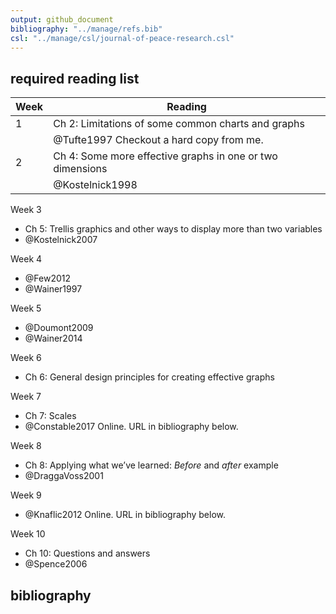 ```yaml
---
output: github_document
bibliography: "../manage/refs.bib" 
csl: "../manage/csl/journal-of-peace-research.csl"
---
```


## required reading list 


| Week  | Reading |
| ------------- | ------------- |
| 1  | Ch 2: Limitations of some common charts and graphs |
|    | @Tufte1997 Checkout a hard copy from me.   |
| 2  | Ch 4: Some more effective graphs in one or two dimensions |
|    | @Kostelnick1998 |


<!-- Week 1 -->

<!-- - Ch 2: Limitations of some common charts and graphs  -->
<!-- - @Tufte1997 Checkout a hard copy from me.  -->

<!-- Week 2 -->

<!-- - Ch 4: Some more effective graphs in one or two dimensions  -->
<!-- - @Kostelnick1998  -->

Week 3

- Ch 5: Trellis graphics and other ways to display more than two variables
- @Kostelnick2007 

Week 4

- @Few2012 
- @Wainer1997 

Week 5

- @Doumont2009 
- @Wainer2014 

Week 6

- Ch 6: General design principles for creating effective graphs 

Week 7

- Ch 7: Scales 
- @Constable2017 Online. URL in bibliography below. 

Week 8

- Ch 8: Applying what we've learned: *Before* and *after* example
- @DraggaVoss2001 

Week 9

- @Knaflic2012 Online. URL in bibliography below. 

Week 10

- Ch 10: Questions and answers
- @Spence2006 


## bibliography

<!-- To open a link in a new browser tab -->

<!-- - Ctrl-click, or -->
<!-- - Right-click $\rightarrow$ Open link in new tab -->
 
<!-- Constable, Catherine  (2017) Color: Essential, useful, or superfluous?, section 1.1.6 from [Ch. 1 Graphical Rhetoric](https://igppweb.ucsd.edu/~cathy/Classes/SIO223A/vizlect.notes.pdf), course notes from SIO 223A Geophysical Data Analysis, 14–17. -->



<!-- Doumont, Jean-luc  (2009) Designing the graph, from *Trees, maps, and theorems: Effective communication for rational minds*, Belgium: Principiae, 133–143. -->



<!-- Dragga, Sam and Dan Voss (Aug 2001) Cruel pies: The inhumanity of technical illustrations, *Technical Communication*, 48(3), 265–274. -->



<!-- Few, Stephen  (2012) Differing roles of tables and graphs, Chapter 3 from *Show Me the Numbers: Designing Tables and Graphs to Enlighten*, 2/e, Burlingame, CA: Analytics Press, 39–51. -->



<!-- Charles Kostelnick (Nov 1998) Conflicting standards for designing data displays: Following, flouting, and reconciling them, *Technical Communication* 45(4), 473–482. -->



<!-- Knaflic, Cole Nussbaumer  (2012) [So what?](http://www.storytellingwithdata.com/blog/2017/3/22/so-what) from her blog *Storytelling with Data*. -->



<!-- Kostelnick, Charles  (Dec 2007) [The visual rhetoric of data displays: The conundrum of clarity](http://libproxy.rose-hulman.edu:2048/login?url=http://ieeexplore.ieee.org/stamp/stamp.jsp?tp=&arnumber=4381242), *IEEE Transactions on Professional Communication* 50(4), 280–294. RHIT password protected access. -->



<!-- Spence, Ian  (2006) William Playfair and the psychology of graphs, *Proceedings of the American Statistical Association, Section on Statistical Graphics*, Alexandria VA: American Statistical Association, 2426–2436. -->

<!-- Tufte, Edward  (1997) The decision to launch the space shuttle *Challenger*, from *Visual and Statistical Thinking: Displays of Evidence for making Decisions*. Check out a copy from me.    -->

<!-- Wainer, Howard  (1997) [Graphical failures: How to display data badly](http://libproxy.rose-hulman.edu:2048/login?url=http://search.ebscohost.com/login.aspx?direct=true&scope=site&db=nlebk&db=nlabk&AN=649619), Chapter 1 from *Visual Revelations: Graphical Tales of Fate and Deception From Napoleon Bonaparte To Ross Perot*, London: Lawrence Erlbaum Associates, 5–46. RHIT password protected access.  -->

<!-- Wainer, Howard  (2014) [Fifteen displays about one thing](http://libproxy.rose-hulman.edu:2048/login?url=http://search.ebscohost.com/login.aspx?direct=true&scope=site&db=nlebk&db=nlabk&AN=632290), Sections 2.9 and 2.10 from *Medical Illuminations: Using Evidence, Visualization, and Statistical Thinking to Improve Healthcar*e, Oxford, UK: Oxford University Press, 32–49. RHIT password protected access. -->






 


<!-- --- -->

<!-- [main page](../README.md)<br>  -->
<!-- [topics page](README-by-topic.md) -->
